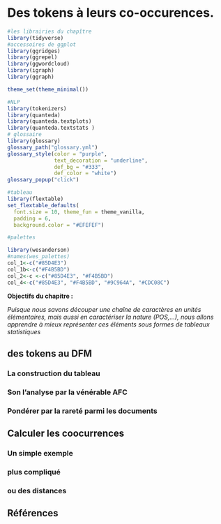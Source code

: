 # Des tokens à leurs co-occurences.

```r
#les librairies du chapître
library(tidyverse)
#accessoires de ggplot
library(ggridges)
library(ggrepel)
library(ggwordcloud)
library(igraph)
library(ggraph)

theme_set(theme_minimal()) 

#NLP
library(tokenizers)
library(quanteda)
library(quanteda.textplots)
library(quanteda.textstats )
# glossaire
library(glossary)
glossary_path("glossary.yml")
glossary_style(color = "purple", 
               text_decoration = "underline",
               def_bg = "#333",
               def_color = "white")
glossary_popup("click")

#tableau
library(flextable)
set_flextable_defaults(
  font.size = 10, theme_fun = theme_vanilla,
  padding = 6,
  background.color = "#EFEFEF")

#palettes

library(wesanderson)
#names(wes_palettes)
col_1<-c("#85D4E3")
col_1b<-c("#F4B5BD")
col_2<-c <-c("#85D4E3", "#F4B5BD")
col_4<-c("#85D4E3", "#F4B5BD", "#9C964A", "#CDC08C")

```

**Objectifs du chapitre :**

<div>

*Puisque nous savons découper une chaîne de caractères en unités élémentaires, mais aussi en caractériser la nature (POS,...), nous allons apprendre à mieux représenter ces éléments sous formes de tableaux statistiques *

</div>



## des tokens au DFM

### La construction du tableau

### Son l'analyse par la vénérable AFC

### Pondérer par la rareté parmi les documents

## Calculer les coocurrences

### Un simple exemple

### plus compliqué

### ou des distances



## Références
